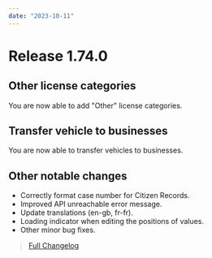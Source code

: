 ```yaml
---
date: "2023-10-11"
---
```


# Release 1.74.0

## Other license categories

You are now able to add "Other" license categories.

## Transfer vehicle to businesses

You are now able to transfer vehicles to businesses.

## Other notable changes

- Correctly format case number for Citizen Records.
- Improved API unreachable error message.
- Update translations (en-gb, fr-fr).
- Loading indicator when editing the positions of values.
- Other minor bug fixes.

> [Full Changelog](https://github.com/SnailyCAD/snaily-cadv4/releases/tag/1.74.0)
